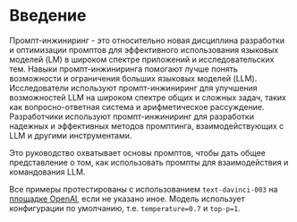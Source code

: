 # Введение

Промпт-инжиниринг - это относительно новая дисциплина разработки и оптимизации промптов для эффективного использования языковых моделей (LM) в широком спектре приложений и исследовательских тем. Навыки промпт-инжиниринга помогают лучше понять возможности и ограничения больших языковых моделей (LLM). Исследователи используют промпт-инжиниринг для улучшения возможностей LLM на широком спектре общих и сложных задач, таких как вопросно-ответная система и арифметическое рассуждение. Разработчики используют промпт-инжиниринг для разработки надежных и эффективных методов промптинга, взаимодействующих с LLM и другими инструментами.

Это руководство охватывает основы промптов, чтобы дать общее представление о том, как использовать промпты для взаимодействия и командования LLM.

Все примеры протестированы с использованием `text-davinci-003` на [площадке OpenAI](https://platform.openai.com/playground), если не указано иное. Модель использует конфигурации по умолчанию, т.е. `temperature=0.7` и `top-p=1`.